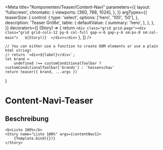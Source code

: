 



<Meta
    title="Komponenten/Teaser/Content-Navi"
    parameters={{
        layout: 'fullscreen',
        chromatic: {
            viewports: [360, 768, 1024],
        },
    }}
    argTypes={{
        teaserSize: {
            control: {
                type: 'select',
                options: ['hero', '100', '50'],
            },
            description: 'Teaser Größe',
            table: {
                defaultValue: {
                    summary: 'hero',
                },
            },
        },
    }}
    decorators={[
        (Story) => {
            return `<div class="grid grid-page"><div class="grid grid-cols-12 py-6 col-full gap-x-6 gap-y-6 sm:px-8 sm:col-main">  
                ${Story()} 
                </div></div>`
        },
    ]}
/>

    // You can either use a function to create DOM elements or use a plain html string!
    // return `<div>${label}</div>`;
    let brand =
        undefined !== customConditionalToolbar ? customConditionalToolbar['brands'] : 'hessenschau'
    return teaser({ brand, ...args })
}

# Content-Navi-Teaser

## Beschreibung


<Preview withToolbar>
    
    <b>Liste 100%</b>
    <Story name="Liste 100%" args={contentNav1}>
        {Template.bind({})}
    </Story>
    
</Preview>
